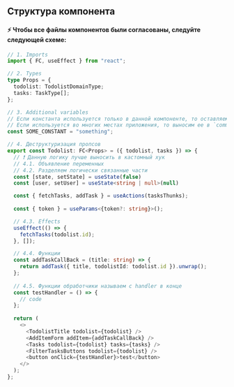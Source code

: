 ## Структура компонента

#### ⚡ Чтобы все файлы компонентов были согласованы, следуйте следующей схеме:
```ts showLineNumbers
// 1. Imports
import { FC, useEffect } from "react";

// 2. Types
type Props = {
  todolist: TodolistDomainType;
  tasks: TaskType[];
};

// 3. Additional variables
// Если константа используется только в данной компоненте, то оставляем ее здесь же
// Если используется во многих местах приложения, то выносим ее в `common/constants`
const SOME_CONSTANT = "something";

// 4. Деструктуризация пропсов
export const Todolist: FC<Props> = ({ todolist, tasks }) => {
  // ❗ Данную логику лучше выносить в кастомный хук
  // 4.1. Объявление переменных
  // 4.2. Разделяем логически связанные части
  const [state, setState] = useState(false)
  const [user, setUser] = useState<string | null>(null)

  const { fetchTasks, addTask } = useActions(tasksThunks);
	
  const { token } = useParams<{token?: string}>();

  // 4.3. Effects
  useEffect(() => {
    fetchTasks(todolist.id);
  }, []);

  // 4.4. Функции
  const addTaskCallBack = (title: string) => {
    return addTask({ title, todolistId: todolist.id }).unwrap();
  };
	
  // 4.5. Функции обработчики называем с handler в конце
  const testHandler = () => {
    // code
  };
		
  return (
    <>
      <TodolistTitle todolist={todolist} />
      <AddItemForm addItem={addTaskCallBack} />
      <Tasks todolist={todolist} tasks={tasks} />
      <FilterTasksButtons todolist={todolist} />
      <button onClick={testHandler}>test</button>
    </>
  );
};
```
